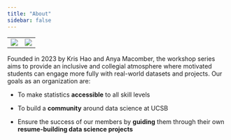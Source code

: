 ```yaml
---
title: "About"
sidebar: false
---
```


<table>
  <tr>
    <td><img src = "../Images/Profiles/kris-photo.png"></td>
    <td><img src = "../Images/Profiles/anya-photo.png"></td>
  </tr>
</table>

Founded in 2023 by Kris Hao and Anya Macomber, the workshop series aims to provide an inclusive and collegial atmosphere where motivated students can engage more fully with real-world datasets and projects. Our goals as an organization are:

-   To make statistics **accessible** to all skill levels

-   To build a **community** around data science at UCSB

-   Ensure the success of our members by **guiding** them through their own **resume-building data science projects**


